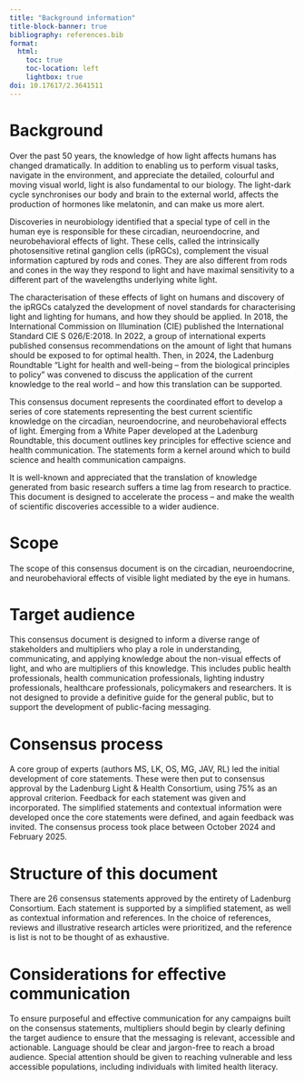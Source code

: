 ```yaml
---
title: "Background information"
title-block-banner: true
bibliography: references.bib
format:
  html:
    toc: true
    toc-location: left
    lightbox: true
doi: 10.17617/2.3641511
---
```


# Background

Over the past 50 years, the knowledge of how light affects humans has changed dramatically. In addition to enabling us to perform visual tasks, navigate in the environment, and appreciate the detailed, colourful and moving visual world, light is also fundamental to our biology. The light-dark cycle synchronises our body and brain to the external world, affects the production of hormones like melatonin, and can make us more alert.

Discoveries in neurobiology identified that a special type of cell in the human eye is responsible for these circadian, neuroendocrine, and neurobehavioral effects of light. These cells, called the intrinsically photosensitive retinal ganglion cells (ipRGCs), complement the visual information captured by rods and cones. They are also different from rods and cones in the way they respond to light and have maximal sensitivity to a different part of the wavelengths underlying white light.

The characterisation of these effects of light on humans and discovery of the ipRGCs catalyzed the development of novel standards for characterising light and lighting for humans, and how they should be applied. In 2018, the International Commission on Illumination (CIE) published the International Standard CIE S 026/E:2018. In 2022, a group of international experts published consensus recommendations on the amount of light that humans should be exposed to for optimal health. Then, in 2024, the Ladenburg Roundtable “Light for health and well-being – from the biological principles to policy” was convened to discuss the application of the current knowledge to the real world – and how this translation can be supported.

This consensus document represents the coordinated effort to develop a series of core statements representing the best current scientific knowledge on the circadian, neuroendocrine, and neurobehavioral effects of light. Emerging from a White Paper developed at the Ladenburg Roundtable, this document outlines key principles for effective science and health communication. The statements form a kernel around which to build science and health communication campaigns.

It is well-known and appreciated that the translation of knowledge generated from basic research suffers a time lag from research to practice. This document is designed to accelerate the process – and make the wealth of scientific discoveries accessible to a wider audience.

# Scope

The scope of this consensus document is on the circadian, neuroendocrine, and neurobehavioral effects of visible light mediated by the eye in humans.

# Target audience

This consensus document is designed to inform a diverse range of stakeholders and multipliers who play a role in understanding, communicating, and applying knowledge about the non-visual effects of light, and who are multipliers of this knowledge. This includes public health professionals, health communication professionals, lighting industry professionals, healthcare professionals, policymakers and researchers. It is not designed to provide a definitive guide for the general public, but to support the development of public-facing messaging.

# Consensus process

A core group of experts (authors MS, LK, OS, MG, JAV, RL) led the initial development of core statements. These were then put to consensus approval by the Ladenburg Light & Health Consortium, using 75% as an approval criterion. Feedback for each statement was given and incorporated. The simplified statements and contextual information were developed once the core statements were defined, and again feedback was invited. The consensus process took place between October 2024 and February 2025.

# Structure of this document

There are 26 consensus statements approved by the entirety of Ladenburg Consortium. Each statement is supported by a simplified statement, as well as contextual information and references. In the choice of references, reviews and illustrative research articles were prioritized, and the reference is list is not to be thought of as exhaustive.

# Considerations for effective communication

To ensure purposeful and effective communication for any campaigns built on the consensus statements, multipliers should begin by clearly defining the target audience to ensure that the messaging is relevant, accessible and actionable. Language should be clear and jargon-free to reach a broad audience. Special attention should be given to reaching vulnerable and less accessible populations, including individuals with limited health literacy.
